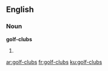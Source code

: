 ==English==

===Noun===
'''golf-clubs'''

# {{plural of|[[golf-club]]}}

[[ar:golf-clubs]]
[[fr:golf-clubs]]
[[ku:golf-clubs]]
